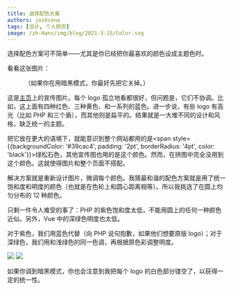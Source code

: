 ```yaml
---
title: 选择配色方案
authors: joshcena
tags: [设计, 个人网页]
image: /zh-Hans/img/blog/2021-3-15/Color.svg
---
```



选择配色方案可不简单——尤其是你已经把你最喜欢的颜色设成主题色时。

<!-- truncate -->

看看这张图片：

<Figure src="/zh-Hans/img/frontpage/feature1-original.svg">（如果你在用暗黑模式，你最好先把它关掉。）</Figure>

这是[主页](/)上的宣传图片。每个 logo 孤立地看都很好，但问题是，它们不协调。比如，这上面有四种红色、三种黄色、和一系列的蓝色。进一步说，有些 logo 有高光（比如 PHP 和三个盾），而其他则是扁平的。结果就是一大堆不同的设计和风格，缺乏统一的主题。

把它放在更大的语境下，就能意识到整个网站都用的是<span style={{backgroundColor: '#39cac4', padding: '2pt', borderRadius: '4pt', color: 'black'}}>绿松石色</span>，其他宣传图也用的是这个颜色。然而，在拼图中完全没用到这个颜色。这就使得图片和整个页面不搭配。

解决方案就是重新设计图片，微调每个颜色。我猜最和谐的配色方案就是用了统一饱和度和明度的颜色（也就是在色轮上和圆心距离相等）。所以我挑选了在圆上均匀分布的 12 种颜色。

<Figure src="/zh-Hans/img/blog/2021-3-15/Color.svg"></Figure>

只剩一件令人难受的事了：PHP 的紫色饱和度太低，不能用圆上的任何一种颜色近似。另外，Vue 中的深绿色明度也太低。

对于紫色，我们用蓝色代替（向 PHP 说句抱歉，如果他们想要原版 logo）；对于深绿色，我们用和浅绿色的同一色调，再根据原色彩调整明度。

<div style={{textAlign: 'center'}}>
<img src="/zh-Hans/img/frontpage/feature1-original.svg" style={{margin: '-30px', maxWidth: '400px'}}></img>
<img src="/zh-Hans/img/frontpage/feature1.svg" style={{margin: '-30px', maxWidth: '400px'}}></img>
</div>

如果你调到暗黑模式，你也会注意到我把每个 logo 的白色部分镂空了，以获得一定的统一性。
